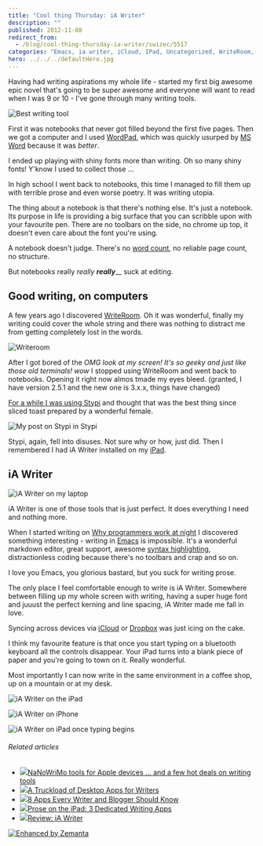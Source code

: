 ```yaml
---
title: "Cool thing Thursday: iA Writer"
description: ""
published: 2012-11-08
redirect_from:
  - /blog/cool-thing-thursday-ia-writer/swizec/5517
categories: "Emacs, ia writer, iCloud, IPad, Uncategorized, WriteRoom, Writing"
hero: ../../../defaultHero.jpg
---
```


Having had writing aspirations my whole life - started my first big awesome epic novel that's going to be super awesome and everyone will want to read when I was 9 or 10 - I've gone through many writing tools.

![Best writing tool](https://distilleryimage6.s3.amazonaws.com/b5299ee41ef011e2979222000a1e9df0_7.jpg "Best writing tool")

First it was notebooks that never got filled beyond the first five pages. Then we got a computer and I used [WordPad](http://en.wikipedia.org/wiki/WordPad "WordPad"), which was quickly usurped by [MS Word](http://en.wikipedia.org/wiki/Microsoft_Word "Microsoft Word") because it was _better_.

I ended up playing with shiny fonts more than writing. Oh so many shiny fonts! Y'know I used to collect those ...

In high school I went back to notebooks, this time I managed to fill them up with terrible prose and even worse poetry. It was writing utopia.

The thing about a notebook is that there's nothing else. It's just a notebook. Its purpose in life is providing a big surface that you can scribble upon with your favourite pen. There are no toolbars on the side, no chrome up top, it doesn't even care about the font you're using.

A notebook doesn't judge. There's no [word count](http://en.wikipedia.org/wiki/Word_count "Word count"), no reliable page count, no structure.

But notebooks really _really_ **_really_**\_\_ suck at editing.

## Good writing, on computers

A few years ago I discovered [WriteRoom](http://www.hogbaysoftware.com/products/writeroom). Oh it was wonderful, finally my writing could cover the whole string and there was nothing to distract me from getting completely lost in the words.

![Writeroom](https://swizec.com/wp-content/uploads/2012/11/writeroom-screenshot-1024x640.png "Writeroom")

After I got bored of the _OMG look at my screen! It's so geeky and just like those old terminals! wow_ I stopped using WriteRoom and went back to notebooks. Opening it right now almos tmade my eyes bleed. (granted, I have version 2.5.1 and the new one is 3.x.x, things have changed)

[For a while I was using Stypi](https://swizec.com/blog/stypi-the-perfect-blogging-tool/swizec/3312) and thought that was the best thing since sliced toast prepared by a wonderful female.

![My post on Stypi in Stypi](https://swizec.com/wp-content/uploads/2012/01/Screen-Shot-2012-01-03-at-4.25.36-PM.png "My post on Stypi in Stypi")

Stypi, again, fell into disuses. Not sure why or how, just did. Then I remembered I had iA Writer installed on my [iPad](http://en.wikipedia.org/wiki/IPad "IPad").

## iA Writer

![iA Writer on my laptop](https://swizec.com/wp-content/uploads/2012/11/ia-writer-macos-1024x640.png "iA Writer on my laptop")

iA Writer is one of those tools that is just perfect. It does everything I need and nothing more.

When I started writing on [Why programmers work at night](https://leanpub.com/nightowls) I discovered something interesting - writing in [Emacs](http://en.wikipedia.org/wiki/Emacs "Emacs") is impossible. It's a wonderful markdown editor, great support, awesome [syntax highlighting](http://en.wikipedia.org/wiki/Syntax_highlighting "Syntax highlighting"), distractionless coding because there's no toolbars and crap and so on.

I love you Emacs, you glorious bastard, but you suck for writing prose.

The only place I feel comfortable enough to write is iA Writer. Somewhere between filling up my whole screen with writing, having a super huge font and juuust the perfect kerning and line spacing, iA Writer made me fall in love.

Syncing across devices via [iCloud](http://en.wikipedia.org/wiki/ICloud "ICloud") or [Dropbox](http://www.crunchbase.com/company/dropbox "Dropbox") was just icing on the cake.

I think my favourite feature is that once you start typing on a bluetooth keyboard all the controls disappear. Your iPad turns into a blank piece of paper and you're going to town on it. Really wonderful.

Most importantly I can now write in the same environment in a coffee shop, up on a mountain or at my desk.

![iA Writer on the iPad](https://swizec.com/wp-content/uploads/2012/11/ia-writer-ipad-landscape.png "iA Writer on the iPad")

![iA Writer on iPhone](https://swizec.com/wp-content/uploads/2012/11/ia-writer-iphone.png "iA Writer on iPhone")![]()

![iA Writer on iPad once typing begins](https://swizec.com/wp-content/uploads/2012/11/ia-writer-ipad-portrait-clean.png "iA Writer on iPad once typing begins")

###### Related articles

- [![](https://i.zemanta.com/122438801_80_80.jpg)](http://www.tuaw.com/2012/10/31/nanowrimo-tools-for-apple-devices-and-a-few-hot-deals-on-wri/)[NaNoWriMo tools for Apple devices ... and a few hot deals on writing tools](http://www.tuaw.com/2012/10/31/nanowrimo-tools-for-apple-devices-and-a-few-hot-deals-on-wri/)
- [![](https://i.zemanta.com/111521151_80_80.jpg)](http://notes.envato.com/general/a-truckload-of-desktop-apps-for-writers/)[A Truckload of Desktop Apps for Writers](http://notes.envato.com/general/a-truckload-of-desktop-apps-for-writers/)
- [![](https://i.zemanta.com/123900024_80_80.jpg)](http://mashable.com/2012/11/06/writing-apps/)[8 Apps Every Writer and Blogger Should Know](http://mashable.com/2012/11/06/writing-apps/)
- [![](https://i.zemanta.com/115284071_80_80.jpg)](http://www.wired.com/reviews/2012/09/writing-apps-ipad/)[Prose on the iPad: 3 Dedicated Writing Apps](http://www.wired.com/reviews/2012/09/writing-apps-ipad/)
- [![](https://i.zemanta.com/noimg_82_80_80.jpg)](http://www.hopelesscom.de/2012/8/20/review__ia_writer.html)[Review: iA Writer](http://www.hopelesscom.de/2012/8/20/review__ia_writer.html)

[![Enhanced by Zemanta](https://img.zemanta.com/zemified_e.png?x-id=a151bf8b-2f3d-433b-8663-89fa885ef83e)](http://www.zemanta.com/?px "Enhanced by Zemanta")
